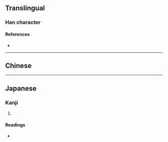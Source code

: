 {{also|攢}}
{{character info/new}}
==Translingual==
{{Han simplified forms|攢|攅|攒|ex=y}}
===Han character===
{{Han char|rn=64|rad=手|as=15|sn=18|four=|canj=QQOC|ids=⿰扌賛}}

====References====
* {{Han ref|kx=0462.040|dkj=12933|dj=0811.120|hdz=31978.090|uh=6505|ud=25861}}

----

==Chinese==
{{zh-see|攢|v}}
----

==Japanese==

===Kanji===
{{ja-kanji|grade=|rs=手15|kyu=攢}}

# {{defn|lang=ja|sort=手15}}

====Readings====
* {{ja-readings|on=[[さん]] (san)|kun=[[あつまる]] (atsumaru)}}